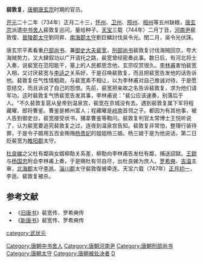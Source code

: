 '''裴敦复'''{{BD|？||747年||catIdx=P}}，[[唐朝|唐朝]][[唐玄宗|唐玄宗]]时期的官员。

[[开元|开元]]二十二年（734年）正月二十三，[[怀州|怀州]]、[[卫州|卫州]]、[[邢州|邢州]]、[[相州_(北周)|相州]]等五州缺粮，[[唐玄宗|唐玄宗]]派遣[[中书舍人|中书舍人]]裴敦复巡问，量给种子。[[天宝_(唐朝)|天宝]]三载（744年）二月丁丑，[[河南尹|河南尹]]裴敦復、[[晉陵郡|晉陵郡]][[太守|太守]]劉同昇、[[南海郡_(中国)|南海郡]][[太守|太守]]劉巨鱗討伐吳令光。閏二月，吳令光伏誅。

唐玄宗平素看重[[户部尚书|户部尚书]]、兼[[御史大夫|御史大夫]][[裴宽_(唐朝)|裴宽]]，[[刑部尚书|刑部尚书]]裴敦复讨伐海贼回京，夸大海贼势力，又大肆叙功以广开请托之路，裴宽曾经密奏此事。数日后，有河北将士入奏，说裴宽在范阳能干，塞上的人民都思念他，玄宗叹赏很久。[[李林甫|李林甫]]害怕裴宽入相，又讨厌裴宽与[[李适之|李适之]]关系好，于是召唤裴敦复，而且把裴宽告发他的话告诉他。裴敦复任气性情粗疏，与裴宽素不相让，以为李林甫对自己推诚对待，于是愿意结交，而且诉说了自己的怨恨。先前，裴宽把亲故之名告诉裴敦复，求为他们请军功。这时裴敦复气愤裴宽告发其事，李林甫说："裴公应该速奏，别落后于人。"不久裴敦复扈从皇帝到温泉宫，裴宽在京城没有去。遇到裴敦复属下军将程藏曜、郎将曹鉴。曹鉴是郴州富人；程藏曜是[[岭南|岭南]]首领之子。都因为有其他事，被人告到御史台，裴宽接受状书，捕拿曹鉴等鞫问。裴敦复判官太常博士王悦听说了，认为裴宽要追究裴敦复之过，连夜到温泉宫告知。裴敦复非常怕，整理行装待罪，于是令子婿用五百金贿赂[[杨贵妃|杨贵妃]]的姐姐杨三娘。杨三娘于是为他说话，第二日贬裴宽为[[睢阳郡|睢阳郡]]太守。

[[杜良娣|杜良娣]]之父杜有鄰與女婿柳勣关系差，柳勣向李林甫告发杜有鄰，捕送詔獄。[[王鉷|王鉷]]与[[杨国忠|杨国忠]]附会李林甫上奏，于是赐杜有邻自尽，出杜良娣为庶人。[[罗希奭|罗希奭]]、[[吉温|吉温]]主审，[[北海郡|北海郡]]太守[[李邕|李邕]]、[[淄川郡|淄川郡]]太守裴敦復被牵连。天宝六载（747年）[[正月初一|正月初一]]，李邕、裴敦复被杀。

==参考文献==
*《[[旧唐书|旧唐书]]》裴宽传、罗希奭传
*《[[新唐书|新唐书]]》裴宽传、罗希奭传

{{DEFAULTSORT:P}}
[[category:武状元|category:武状元]]
[[Category:唐朝中书舍人|Category:唐朝中书舍人]]
[[Category:唐朝河南尹|Category:唐朝河南尹]]
[[Category:唐朝刑部尚书|Category:唐朝刑部尚书]]
[[Category:唐朝太守|Category:唐朝太守]]
[[Category:唐朝被处决者|Category:唐朝被处决者]]
[[Category:裴姓|D]]